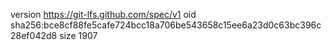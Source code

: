 version https://git-lfs.github.com/spec/v1
oid sha256:bce8cf88fe5cafe724bcc18a706be543658c15ee6a23d0c63bc396c28ef042d8
size 1907
